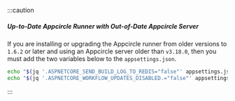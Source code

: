 :::caution
##### Up-to-Date Appcircle Runner with Out-of-Date Appcircle Server

If you are installing or upgrading the Appcircle runner from older versions to `1.6.2` or later and using an Appcircle server older than `v3.18.0`, then you must add the two variables below to the `appsettings.json`.

```bash
echo "$(jq '.ASPNETCORE_SEND_BUILD_LOG_TO_REDIS="false"' appsettings.json)" > appsettings.json &&
echo "$(jq '.ASPNETCORE_WORKFLOW_UPDATES_DISABLED.="false"' appsettings.json)" > appsettings.json
```
:::


